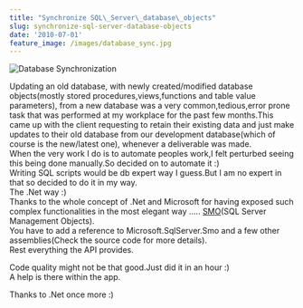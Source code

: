 ```yaml
---
title: "Synchronize SQL\_Server\_database\_objects"
slug: synchronize-sql-server-database-objects
date: '2010-07-01'
feature_image: /images/database_sync.jpg
---
```

![Database Synchronization](/images/database_sync.jpg)

Updating an old database, with newly created/modified database objects(mostly stored procedures,views,functions and table value parameters), from a new database was a very common,tedious,error prone task that was performed at my workplace for the past few months.This came up with the client requesting to retain their existing data and just make updates to their old database from our development database(which of course is the new/latest one), whenever a deliverable was made.  
When the very work I do is to automate peoples work,I felt perturbed seeing this being done manually.So decided on to automate it :)  
Writing SQL scripts would be db expert way I guess.But I am no expert in that so decided to do it in my way.  
The .Net way :)  
Thanks to the whole concept of .Net and Microsoft for having exposed such complex functionalities in the most elegant way ..... [SMO](http://msdn.microsoft.com/en-us/library/ms162169.aspx)(SQL Server Management Objects).  
You have to add a reference to Microsoft.SqlServer.Smo and a few other assemblies(Check the source code for more details).  
Rest everything the API provides.

Code quality might not be that good.Just did it in an hour :)  
A help is there within the app.

Thanks to .Net once more :)
